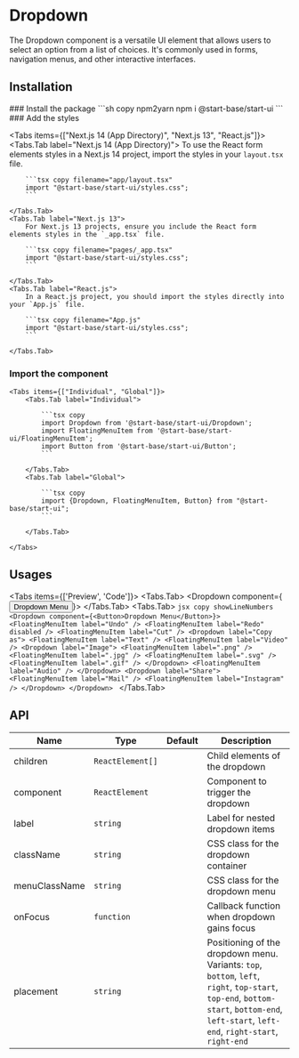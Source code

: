 
# Dropdown

The Dropdown component is a versatile UI element that allows users to select an option from a list of choices. It's commonly used in forms, navigation menus, and other interactive interfaces.

## Installation

<Steps>
### Install the package
```sh copy npm2yarn
npm i @start-base/start-ui
```
### Add the styles

<Tabs items={["Next.js 14 (App Directory)", "Next.js 13", "React.js"]}>
    <Tabs.Tab label="Next.js 14 (App Directory)">
        To use the React form elements styles in a Next.js 14 project, import the styles in your `layout.tsx` file.

        ```tsx copy filename="app/layout.tsx"
        import "@start-base/start-ui/styles.css";
        ```

    </Tabs.Tab>
    <Tabs.Tab label="Next.js 13">
        For Next.js 13 projects, ensure you include the React form elements styles in the `_app.tsx` file.

        ```tsx copy filename="pages/_app.tsx"
        import "@start-base/start-ui/styles.css";
        ```

    </Tabs.Tab>
    <Tabs.Tab label="React.js">
        In a React.js project, you should import the styles directly into your `App.js` file.

        ```tsx copy filename="App.js"
        import "@start-base/start-ui/styles.css";
        ```

    </Tabs.Tab>

</Tabs>

### Import the component

    <Tabs items={["Individual", "Global"]}>
        <Tabs.Tab label="Individual">

            ```tsx copy
            import Dropdown from '@start-base/start-ui/Dropdown';
            import FloatingMenuItem from '@start-base/start-ui/FloatingMenuItem';
            import Button from '@start-base/start-ui/Button';
            ```

        </Tabs.Tab>
        <Tabs.Tab label="Global">

            ```tsx copy
            import {Dropdown, FloatingMenuItem, Button} from "@start-base/start-ui";
            ```

        </Tabs.Tab>

    </Tabs>

</Steps>

## Usages

<Tabs items={['Preview', 'Code']}>
  <Tabs.Tab>
    <Preview>
      <Dropdown component={<Button>Dropdown Menu</Button>}>
        <FloatingMenuItem label="Undo" />
        <FloatingMenuItem label="Redo" disabled />
        <FloatingMenuItem label="Cut" />
        <Dropdown label="Copy as">
          <FloatingMenuItem label="Text" />
          <FloatingMenuItem label="Video" />
          <Dropdown label="Image">
            <FloatingMenuItem label=".png" />
            <FloatingMenuItem label=".jpg" />
            <FloatingMenuItem label=".svg" />
            <FloatingMenuItem label=".gif" />
          </Dropdown>
          <FloatingMenuItem label="Audio" />
        </Dropdown>
        <Dropdown label="Share">
          <FloatingMenuItem label="Mail" />
          <FloatingMenuItem label="Instagram" />
        </Dropdown>
      </Dropdown>
    </Preview>
  </Tabs.Tab>
  <Tabs.Tab>
    ```jsx copy showLineNumbers
    <Dropdown component={<Button>Dropdown Menu</Button>}>
      <FloatingMenuItem label="Undo" />
      <FloatingMenuItem label="Redo" disabled />
      <FloatingMenuItem label="Cut" />
      <Dropdown label="Copy as">
        <FloatingMenuItem label="Text" />
        <FloatingMenuItem label="Video" />
        <Dropdown label="Image">
          <FloatingMenuItem label=".png" />
          <FloatingMenuItem label=".jpg" />
          <FloatingMenuItem label=".svg" />
          <FloatingMenuItem label=".gif" />
        </Dropdown>
        <FloatingMenuItem label="Audio" />
      </Dropdown>
      <Dropdown label="Share">
        <FloatingMenuItem label="Mail" />
        <FloatingMenuItem label="Instagram" />
      </Dropdown>
    </Dropdown>
    ```
  </Tabs.Tab>
</Tabs>

## API

| Name          | Type             | Default | Description                                                                                                                                                                              |
| ------------- | ---------------- | ------- | ---------------------------------------------------------------------------------------------------------------------------------------------------------------------------------------- |
| children      | `ReactElement[]` |         | Child elements of the dropdown                                                                                                                                                           |
| component     | `ReactElement`   |         | Component to trigger the dropdown                                                                                                                                                        |
| label         | `string`         |         | Label for nested dropdown items                                                                                                                                                          |
| className     | `string`         |         | CSS class for the dropdown container                                                                                                                                                     |
| menuClassName | `string`         |         | CSS class for the dropdown menu                                                                                                                                                          |
| onFocus       | `function`       |         | Callback function when dropdown gains focus                                                                                                                                              |
| placement     | `string`         |         | Positioning of the dropdown menu. Variants: `top`, `bottom`, `left`, `right`, `top-start`, `top-end`, `bottom-start`, `bottom-end`, `left-start`, `left-end`, `right-start`, `right-end` |
